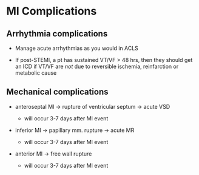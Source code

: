 # MI Complications

## Arrhythmia complications

-   Manage acute arrhythmias as you would in ACLS

-   If post-STEMI, a pt has sustained VT/VF \> 48 hrs, then they should get an ICD if VT/VF are *not* due to reversible ischemia, reinfarction or metabolic cause

## Mechanical complications

-   anteroseptal MI → rupture of ventricular septum → acute VSD

    -   will occur 3-7 days after MI event

-   inferior MI → papillary mm. rupture → acute MR

    -   will occur 3-7 days after MI event

-   anterior MI → free wall rupture

    -   will occur 3-7 days after MI event